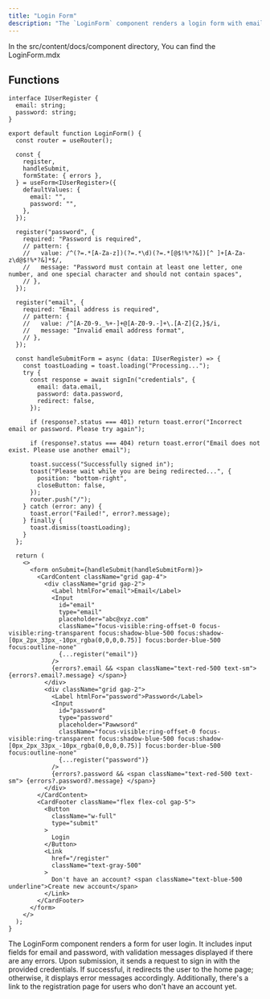 ```yaml
---
title: "Login Form"
description: "The `LoginForm` component renders a login form with email and password fields, including validation and error handling, using React Hook Form. On form submission, it handles user authentication and redirects to the homepage upon successful login, while displaying appropriate toast notifications."
---
```


In the <Highlight>src/content/docs/component</Highlight> directory, You can find the <Highlight>LoginForm.mdx</Highlight>

## Functions

```tsx:LoginForm
interface IUserRegister {
  email: string;
  password: string;
}

export default function LoginForm() {
  const router = useRouter();

  const {
    register,
    handleSubmit,
    formState: { errors },
  } = useForm<IUserRegister>({
    defaultValues: {
      email: "",
      password: "",
    },
  });

  register("password", {
    required: "Password is required",
    // pattern: {
    //   value: /^(?=.*[A-Za-z])(?=.*\d)(?=.*[@$!%*?&])[^ ]+[A-Za-z\d@$!%*?&]*$/,
    //   message: "Password must contain at least one letter, one number, and one special character and should not contain spaces",
    // },
  });

  register("email", {
    required: "Email address is required",
    // pattern: {
    //   value: /^[A-Z0-9._%+-]+@[A-Z0-9.-]+\.[A-Z]{2,}$/i,
    //   message: "Invalid email address format",
    // },
  });

  const handleSubmitForm = async (data: IUserRegister) => {
    const toastLoading = toast.loading("Processing...");
    try {
      const response = await signIn("credentials", {
        email: data.email,
        password: data.password,
        redirect: false,
      });

      if (response?.status === 401) return toast.error("Incorrect email or password. Please try again");

      if (response?.status === 404) return toast.error("Email does not exist. Please use another email");

      toast.success("Successfully signed in");
      toast("Please wait while you are being redirected...", {
        position: "bottom-right",
        closeButton: false,
      });
      router.push("/");
    } catch (error: any) {
      toast.error("Failed!", error?.message);
    } finally {
      toast.dismiss(toastLoading);
    }
  };

  return (
    <>
      <form onSubmit={handleSubmit(handleSubmitForm)}>
        <CardContent className="grid gap-4">
          <div className="grid gap-2">
            <Label htmlFor="email">Email</Label>
            <Input
              id="email"
              type="email"
              placeholder="abc@xyz.com"
              className="focus-visible:ring-offset-0 focus-visible:ring-transparent focus:shadow-blue-500 focus:shadow-[0px_2px_33px_-10px_rgba(0,0,0,0.75)] focus:border-blue-500 focus:outline-none"
              {...register("email")}
            />
            {errors?.email && <span className="text-red-500 text-sm"> {errors?.email?.message} </span>}
          </div>
          <div className="grid gap-2">
            <Label htmlFor="password">Password</Label>
            <Input
              id="password"
              type="password"
              placeholder="Pawwsord"
              className="focus-visible:ring-offset-0 focus-visible:ring-transparent focus:shadow-blue-500 focus:shadow-[0px_2px_33px_-10px_rgba(0,0,0,0.75)] focus:border-blue-500 focus:outline-none"
              {...register("password")}
            />
            {errors?.password && <span className="text-red-500 text-sm"> {errors?.password?.message} </span>}
          </div>
        </CardContent>
        <CardFooter className="flex flex-col gap-5">
          <Button
            className="w-full"
            type="submit"
          >
            Login
          </Button>
          <Link
            href="/register"
            className="text-gray-500"
          >
            Don't have an account? <span className="text-blue-500 underline">Create new account</span>
          </Link>
        </CardFooter>
      </form>
    </>
  );
}

```
The LoginForm component renders a form for user login. It includes input fields for email and password, with validation messages displayed if there are any errors. Upon submission, it sends a request to sign in with the provided credentials. If successful, it redirects the user to the home page; otherwise, it displays error messages accordingly. Additionally, there's a link to the registration page for users who don't have an account yet.